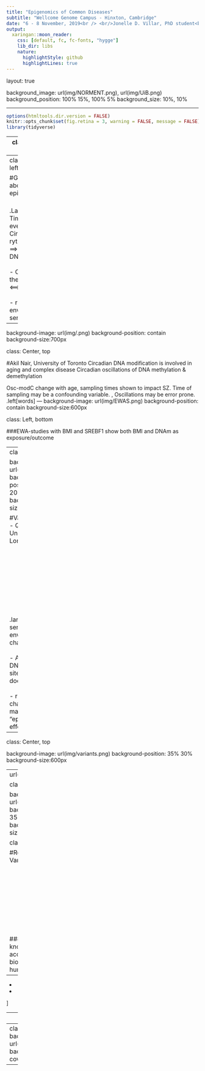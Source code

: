 ```yaml
---
title: "Epigenomics of Common Diseases"
subtitle: "Wellcome Genome Campus - Hinxton, Cambridge"
date: "6 - 8 November, 2019<br /> <br/>Jonelle D. Villar, PhD student<br /> Epigenetics and Multiomics Group"
output: 
  xaringan::moon_reader:
    css: [default, fc, fc-fonts, "hygge"]
    lib_dir: libs
    nature:
      highlightStyle: github
      highlightLines: true
---
```

layout: true

background_image: url(img/NORMENT.png), url(img/UiB.png)
background_position: 100% 15%, 100% 5%
background_size: 10%, 10%

---

```r
options(htmltools.dir.version = FALSE)
knitr::opts_chunk$set(fig.retina = 3, warning = FALSE, message = FALSE)
library(tidyverse) 

```

---
class: middle, bottom 

background-image: url(img/TandL.jpg)
background-position: cover
background-size:910px

#What impressed me most about the trip to Hinxton?

---
class: middle, left

#Great talks about epigenetics<br /> <br />

.Large[
-  Timing is everything - Circadian rythms  ⟹influence DNAm<br /> <br />
-  Chicken or the egg? -  BMI ⟺ DNAm<br /> <br />
-  rDNA is environmentally sensitive]



---
background-image: url(img/.png)
background-position: contain
background-size:700px

class: Center, top


#Akil Nair, University of Toronto
Circadian DNA modification is involved in aging and complex disease
Circadian oscillations of DNA methylation & demethylation

Osc-modC change with age, sampling times shown to impact SZ. Time of sampling may be a confounding variable. , Oscillations may be error prone. 
.left[words]
---
background-image: url(img/EWAS.png)
background-position: contain
background-size:600px

class: Left, bottom

###EWA-studies with BMI and SREBF1 show both BMI and DNAm as exposure/outcome 


---
class: Center, top

background-image: url(img/Rakyan.png)
background-position: 35% 30%, 20%, 65%
background-size:600px, 300px



#Vardhman Rakyan - Queen Mary, University of London<br /> <br /> <br /> <br /> <br /> <br /> <br /> <br /> <br /> <br />


.large[
-  rDNA is sensitive to environmental challenges<br /> <br />
-  Adenine "attracts" DNAm at promoter sites, while cytosine does not<br /> <br />
-  rDNA can display changes to DNA, masquerading as "epigenetic" effects]


---

class: Center, top

background-image: url(img/variants.png)
background-position: 35% 30%
background-size:600px

---
url(img/Rakyan.png)


class: Center, top

background-image: url(img/aDNA_age.png)
background-position: 35% 30%
background-size:650px

class: Center, top

#Robert Lowe & Vardhman Rakyan<br /> <br /> <br /> <br /> <br /> <br /> <br /> <br /> <br /> <br />

###DNAm is currently known to be the most accurate molecular biomarker of age in humans.
.large[
-
-
-

]

---
class: Center, top

background-image: url(img/group2019.jpeg)
background-position: contain
background-size:910px

# **Acknowledgements**<br /> <br /> <br /> <br /> <br /< <br /> <br /> <br /> <br /> <br /> <br /> <br /> <br /> <br /> <br/> With special thanks to Stéphanie for driving!

---
class: middle, center 
background-image: url(img/Happy2020.jpg)
background-position: cover

---











